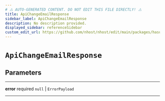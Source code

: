 ```yaml
---
# ⚠️ AUTO-GENERATED CONTENT. DO NOT EDIT THIS FILE DIRECTLY! ⚠️
title: ApiChangeEmailResponse
sidebar_label: ApiChangeEmailResponse
description: No description provided.
displayed_sidebar: referenceSidebar
custom_edit_url: https://github.com/nhost/nhost/edit/main/packages/hasura-auth-js/src/utils/types.ts#L166
---
```


# `ApiChangeEmailResponse`

## Parameters

---

**<span className="parameter-name">error</span>** <span className="optional-status">required</span> `null` | `ErrorPayload`

---
